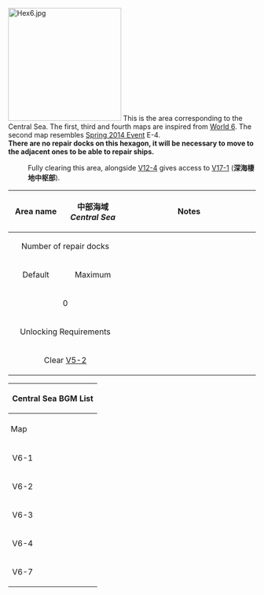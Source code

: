 [[File:Hex6.jpg|thumb|230x230px]]
This is the area corresponding to the Central Sea. The first, third and fourth maps are inspired from [[World 6]]. The second map resembles [[Spring 2014 Event]] E-4.<br>
'''There are no repair docks on this hexagon, it will be necessary to move to the adjacent ones to be able to repair ships.<br>'''
:Fully clearing this area, alongside [[Kancolle Kai:Sandbox/Area 12#/V12-4|V12-4]] gives access to [[KanColle Kai:Sandbox/Area 17#/V17-1|V17-1]] ('''深海棲地中枢部''').

{| class="wikitable" style="width:99%;margin:5px;"
!style="width:125px;"|Area name
|style="text-align:center; width:125px;" |中部海域<br>''Central Sea''
! colspan="2" style="text-align:center;width:400px;" |Notes
|-
! colspan="2" style="text-align:center; " |Number of repair docks
| colspan="2" rowspan="7" style="vertical-align:text-top; margin:0px;"|
|-
! style="text-align:center;" |Default
! style="text-align:center;" |Maximum
|-
| colspan="2" style="text-align:center; " |0
|-
! colspan="2" style="text-align:center;" |Unlocking Requirements<br>
|-
| colspan="2" style="text-align:center; " |Clear [[Kancolle Kai:Sandbox/Area 5#/V5-2|V5-2]]
|}
{| class="mw-collapsible mw-collapsed wikitable" style="text-align:center;width:100%"
!colspan="6"|<h4 style="margin:0;text-align:center">Central Sea BGM List</h4>
|-
!style="padding: 5px"|Map
!Overworld
!Normal Node (Day Battle)
!Normal Node (Night Battle)
!Boss Node (Day Battle)
!Boss Node (Night Battle)
|-
!V6-1
|colspan=3|眼下の伊号<br>''The I-Class Below Us''
|colspan=2|全艦娘、突撃！<br>''All Shipgirls, Attack!''
|-
!V6-2
|艦隊集結<br>''Fleet Gathering''
|秋月の空<br>''Sky of the Autumn Moon''
|rowspan=3|我、夜戦に突入す！<br>''Rush into the Night Battle!''
|rowspan=2 colspan=2|防空駆逐艦、参戦！<br>''Anti-air destroyer, engage!''

|-
!V6-3
|colspan=2|索敵機、発艦始め！<br>''Scout Planes, Take Off!''
|-
!V6-4
|吹雪、出撃す<br>''Fubuki, Sortieing!''
|連合艦隊の出撃<br>''Combined Fleet's Sortie''

|rowspan=2 colspan=2|艦隊決戦<br>''Fleet decisive battle''
|-
!V6-7
|colspan=2|秋月の空<br>Sky of the Autumn Moon
|防空駆逐艦、参戦！<br>''Anti-air destroyer, engage!''
|}
{{Map/Tabs|prefix=Sandbox}}


{{VitaAreaPortal}}